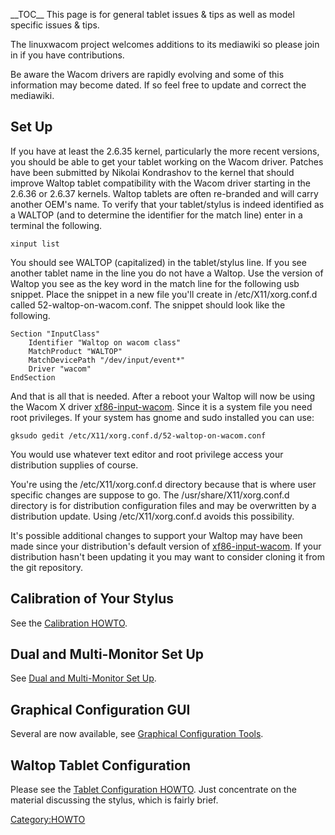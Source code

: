 __TOC__
This page is for general tablet issues & tips as well as model specific issues & tips.

The linuxwacom project welcomes additions to its mediawiki so please join in if you have contributions.

Be aware the Wacom drivers are rapidly evolving and some of this information may become dated.  If so feel free to update and correct the mediawiki.

== Set Up ==
If you have at least the 2.6.35 kernel, particularly the more recent versions, you should be able to get your tablet working on the Wacom driver.  Patches have been submitted by Nikolai Kondrashov to the kernel that should improve Waltop tablet compatibility with the Wacom driver starting in the 2.6.36 or 2.6.37 kernels. Waltop tablets are often re-branded and will carry another OEM's name.  To verify that your tablet/stylus is indeed identified as a WALTOP (and to determine the identifier for the match line) enter in a terminal the following.
<pre>
xinput list
</pre>
You should see WALTOP (capitalized) in the tablet/stylus line.  If you see another tablet name in the line you do not have a Waltop.  Use the version of Waltop you see as the key word in the match line for the following usb snippet.  Place the snippet in a new file you'll create in /etc/X11/xorg.conf.d called 52-waltop-on-wacom.conf.  The snippet should look like the following.
<pre>
Section "InputClass"
	Identifier "Waltop on wacom class"
	MatchProduct "WALTOP"
	MatchDevicePath "/dev/input/event*"
	Driver "wacom"
EndSection
</pre>
And that is all that is needed.  After a reboot your Waltop will now be using the Wacom X driver [[xf86-input-wacom]].  Since it is a system file you need root privileges.  If your system has gnome and sudo installed you can use:
<pre>
gksudo gedit /etc/X11/xorg.conf.d/52-waltop-on-wacom.conf
</pre>
You would use whatever text editor and root privilege access your distribution supplies of course.

You're using the /etc/X11/xorg.conf.d directory because that is where user specific changes are suppose to go.  The /usr/share/X11/xorg.conf.d directory is for distribution configuration files and may be overwritten by a distribution update.  Using /etc/X11/xorg.conf.d avoids this possibility.

It's possible additional changes to support your Waltop may have been made since your distribution's default version of [[xf86-input-wacom]].  If your distribution hasn't been updating it you may want to consider cloning it from the git repository.

{{Tip|text=A kernel bug in 2.6.35 and 2.6.36 causes both stylus buttons to emit the same button number despite being set to different values. This is fixed in 2.6.37, courtesy of Nikolai Kondrashov.  See also his [http://digimend.sourceforge.net/#proj-kernel-patches DIGI''mend'' project] site.}}

== Calibration of Your Stylus ==
See the [[Calibration|Calibration HOWTO]].

== Dual and Multi-Monitor Set Up ==
See [[Dual and Multi-Monitor Set Up]].

== Graphical Configuration GUI ==
Several are now available, see [[External applications#Graphical Configuration Tools|Graphical Configuration Tools]].

==  Waltop Tablet Configuration ==
Please see the [[Tablet Configuration|Tablet Configuration HOWTO]].  Just concentrate on the material discussing the stylus, which is fairly brief.


[[Category:HOWTO]]